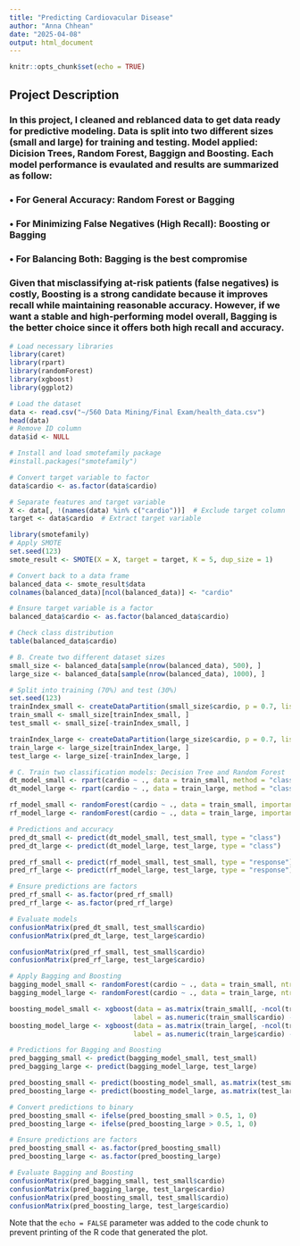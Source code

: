 ---
title: "Predicting Cardiovacular Disease"
author: "Anna Chhean"
date: "2025-04-08"
output: html_document
---

```{r setup, include=FALSE}
knitr::opts_chunk$set(echo = TRUE)
```

## Project Description
### In this project, I cleaned and reblanced data to get data ready for predictive modeling. Data is split into two different sizes (small and large) for training and testing. Model applied: Dicision Trees, Random Forest, Baggign and Boosting. Each model performance is evaulated and results are summarized as follow:
### •	For General Accuracy: Random Forest or Bagging
### •	For Minimizing False Negatives (High Recall): Boosting or Bagging
### •	For Balancing Both: Bagging is the best compromise
### Given that misclassifying at-risk patients (false negatives) is costly, Boosting is a strong candidate because it improves recall while maintaining reasonable accuracy. However, if we want a stable and high-performing model overall, Bagging is the better choice since it offers both high recall and accuracy.



```{r cars}
# Load necessary libraries
library(caret)
library(rpart)
library(randomForest)
library(xgboost)
library(ggplot2)

# Load the dataset
data <- read.csv("~/560 Data Mining/Final Exam/health_data.csv")
head(data)
# Remove ID column
data$id <- NULL

# Install and load smotefamily package
#install.packages("smotefamily")

# Convert target variable to factor
data$cardio <- as.factor(data$cardio)

# Separate features and target variable
X <- data[, !(names(data) %in% c("cardio"))]  # Exclude target column
target <- data$cardio  # Extract target variable

library(smotefamily)
# Apply SMOTE
set.seed(123)
smote_result <- SMOTE(X = X, target = target, K = 5, dup_size = 1)

# Convert back to a data frame
balanced_data <- smote_result$data
colnames(balanced_data)[ncol(balanced_data)] <- "cardio"

# Ensure target variable is a factor
balanced_data$cardio <- as.factor(balanced_data$cardio)

# Check class distribution
table(balanced_data$cardio)

# B. Create two different dataset sizes 
small_size <- balanced_data[sample(nrow(balanced_data), 500), ]
large_size <- balanced_data[sample(nrow(balanced_data), 1000), ]

# Split into training (70%) and test (30%)
set.seed(123)
trainIndex_small <- createDataPartition(small_size$cardio, p = 0.7, list = FALSE)
train_small <- small_size[trainIndex_small, ]
test_small <- small_size[-trainIndex_small, ]

trainIndex_large <- createDataPartition(large_size$cardio, p = 0.7, list = FALSE)
train_large <- large_size[trainIndex_large, ]
test_large <- large_size[-trainIndex_large, ]
```
```{r}
# C. Train two classification models: Decision Tree and Random Forest
dt_model_small <- rpart(cardio ~ ., data = train_small, method = "class")
dt_model_large <- rpart(cardio ~ ., data = train_large, method = "class")

rf_model_small <- randomForest(cardio ~ ., data = train_small, importance = TRUE, ntree = 100)
rf_model_large <- randomForest(cardio ~ ., data = train_large, importance = TRUE, ntree = 100)

# Predictions and accuracy
pred_dt_small <- predict(dt_model_small, test_small, type = "class")
pred_dt_large <- predict(dt_model_large, test_large, type = "class")

pred_rf_small <- predict(rf_model_small, test_small, type = "response")
pred_rf_large <- predict(rf_model_large, test_large, type = "response")

# Ensure predictions are factors
pred_rf_small <- as.factor(pred_rf_small)
pred_rf_large <- as.factor(pred_rf_large)

# Evaluate models
confusionMatrix(pred_dt_small, test_small$cardio)
confusionMatrix(pred_dt_large, test_large$cardio)

confusionMatrix(pred_rf_small, test_small$cardio)
confusionMatrix(pred_rf_large, test_large$cardio)

# Apply Bagging and Boosting
bagging_model_small <- randomForest(cardio ~ ., data = train_small, ntree = 100)
bagging_model_large <- randomForest(cardio ~ ., data = train_large, ntree = 100)

boosting_model_small <- xgboost(data = as.matrix(train_small[, -ncol(train_small)]), 
                               label = as.numeric(train_small$cardio) - 1, nrounds = 100, objective = "binary:logistic")
boosting_model_large <- xgboost(data = as.matrix(train_large[, -ncol(train_large)]), 
                               label = as.numeric(train_large$cardio) - 1, nrounds = 100, objective = "binary:logistic")

# Predictions for Bagging and Boosting
pred_bagging_small <- predict(bagging_model_small, test_small)
pred_bagging_large <- predict(bagging_model_large, test_large)

pred_boosting_small <- predict(boosting_model_small, as.matrix(test_small[, -ncol(test_small)]))
pred_boosting_large <- predict(boosting_model_large, as.matrix(test_large[, -ncol(test_large)]))

# Convert predictions to binary
pred_boosting_small <- ifelse(pred_boosting_small > 0.5, 1, 0)
pred_boosting_large <- ifelse(pred_boosting_large > 0.5, 1, 0)

# Ensure predictions are factors
pred_boosting_small <- as.factor(pred_boosting_small)
pred_boosting_large <- as.factor(pred_boosting_large)

# Evaluate Bagging and Boosting
confusionMatrix(pred_bagging_small, test_small$cardio)
confusionMatrix(pred_bagging_large, test_large$cardio)
confusionMatrix(pred_boosting_small, test_small$cardio)
confusionMatrix(pred_boosting_large, test_large$cardio)
```



Note that the `echo = FALSE` parameter was added to the code chunk to prevent printing of the R code that generated the plot.
